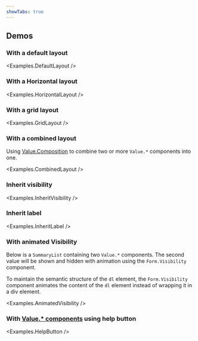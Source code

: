 ```yaml
---
showTabs: true
---
```



## Demos

### With a default layout

<Examples.DefaultLayout />

### With a Horizontal layout

<Examples.HorizontalLayout />

### With a grid layout

<Examples.GridLayout />

### With a combined layout

Using [Value.Composition](/uilib/extensions/forms/Value/Composition/) to combine two or more `Value.*` components into one.

<Examples.CombinedLayout />

### Inherit visibility

<Examples.InheritVisibility />

### Inherit label

<Examples.InheritLabel />

### With animated Visibility

Below is a `SummaryList` containing two `Value.*` components. The second value will be shown and hidden with animation using the `Form.Visibility` component.

To maintain the semantic structure of the `dl` element, the `Form.Visibility` component animates the content of the `dl` element instead of wrapping it in a div element.

<Examples.AnimatedVisibility />

### With [Value.\* components](/uilib/extensions/forms/Value/) using help button

<Examples.HelpButton />

<VisibleWhenVisualTest>
  <Examples.HorizontalLayoutWithoutLabel />
  <Examples.DefaultLayoutWithHelp />
  <Examples.HorizontalLayoutWithHelp />
  <Examples.GridLayoutWithHelp />
  <Examples.GridLayoutWithHelpAndLabel />
  <Examples.WithHelpInInfoOverlay />
</VisibleWhenVisualTest>
